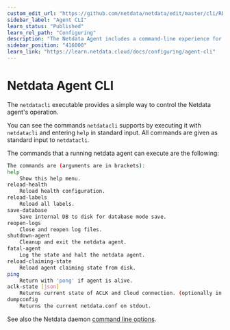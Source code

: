 ```yaml
---
custom_edit_url: "https://github.com/netdata/netdata/edit/master/cli/README.md"
sidebar_label: "Agent CLI"
learn_status: "Published"
learn_rel_path: "Configuring"
description: "The Netdata Agent includes a command-line experience for reloading health configuration, reopening log files, halting the daemon, and more."
sidebar_position: "416000"
learn_link: "https://learn.netdata.cloud/docs/configuring/agent-cli"
---
```

# Netdata Agent CLI

The `netdatacli` executable provides a simple way to control the Netdata agent's operation. 

You can see the commands `netdatacli` supports by executing it with `netdatacli` and entering `help` in
standard input. All commands are given as standard input to `netdatacli`.

The commands that a running netdata agent can execute are the following:

```sh
The commands are (arguments are in brackets):
help
    Show this help menu.
reload-health
    Reload health configuration.
reload-labels
    Reload all labels.
save-database
    Save internal DB to disk for database mode save.
reopen-logs
    Close and reopen log files.
shutdown-agent
    Cleanup and exit the netdata agent.
fatal-agent
    Log the state and halt the netdata agent.
reload-claiming-state
    Reload agent claiming state from disk.
ping
    Return with 'pong' if agent is alive.
aclk-state [json]
    Returns current state of ACLK and Cloud connection. (optionally in json)
dumpconfig
    Returns the current netdata.conf on stdout.
```

See also the Netdata daemon [command line options](/docs/configuring/netdata-daemon#command-line-options).


